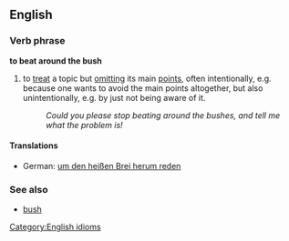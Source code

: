 == English ==
=== Verb phrase ===
[[Category:English idioms]]
'''to beat around the bush'''
# to [[treat]] a topic but [[omit]]ting its main [[points]], often intentionally, e.g. because one wants to avoid the main points altogether, but also unintentionally, e.g. by just not being aware of it.
#:''Could you please stop beating around the bushes, and tell me what the problem is!''
====Translations====
*German: [[um den heißen Brei herum reden]]
=== See also ===
* [[bush]]